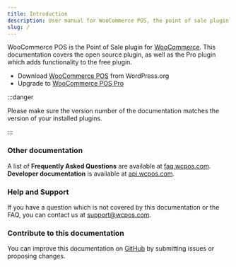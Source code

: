 ```yaml
---
title: Introduction
description: User manual for WooCommerce POS, the point of sale plugin for WordPress.
slug: /
---
```


WooCommerce POS is the Point of Sale plugin for [WooCommerce](https://www.woothemes.com/woocommerce/).
This documentation covers the open source plugin, as well as the Pro plugin which adds functionality to the free plugin.

- Download [WooCommerce POS](https://wordpress.org/plugins/woocommerce-pos/) from WordPress.org
- Upgrade to [WooCommerce POS Pro](http://wcpos.com/pro)

:::danger

Please make sure the version number of the documentation matches the version of your installed plugins.

:::

### Other documentation

A list of **Frequently Asked Questions** are available at [faq.wcpos.com](http://faq.wcpos.com).
**Developer documentation** is available at [api.wcpos.com](http://api.wcpos.com).

### Help and Support

If you have a question which is not covered by this documentation or the FAQ, you can contact us at [support@wcpos.com](mailto:support@wcpos.com).

### Contribute to this documentation

You can improve this documentation on [GitHub](https://github.com/kilbot/WooCommerce-POS-Manual) by submitting issues or proposing changes.
